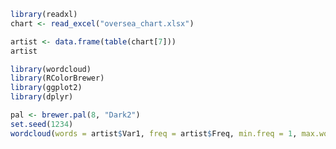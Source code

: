 ```{r}
library(readxl)
chart <- read_excel("oversea_chart.xlsx")
```
```{r}
artist <- data.frame(table(chart[7]))
artist
```
```{r}
library(wordcloud)
library(RColorBrewer)
library(ggplot2)
library(dplyr)
```
```{r}
pal <- brewer.pal(8, "Dark2")
set.seed(1234)
wordcloud(words = artist$Var1, freq = artist$Freq, min.freq = 1, max.words = 200, random.order = F, rot.per = .1, scale = c(2, 0.4), colors = pal)
```



